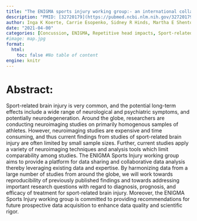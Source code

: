 ```yaml
---
title: "The ENIGMA sports injury working group:- an international collaboration to further our understanding of sport-related brain injury"
description: "PMID: [32720179](https://pubmed.ncbi.nlm.nih.gov/32720179/){target='_blank'}    DOI: [10.1007/s11682-020-00370-y](https://doi.org/10.1007/s11682-020-00370-y){target='_blank'}"
author: Inga K Koerte, Carrie Esopenko, Sidney R Hinds, Martha E Shenton, Elena M Bonke, Jeffrey J Bazarian, Kevin C Bickart, Erin D Bigler, Sylvain Bouix, Thomas A Buckley, Meeryo C Choe, Paul S Echlin, Jessica Gill, Christopher C Giza, Jasmeet Hayes, Cooper B Hodges, Andrei Irimia, Paula K Johnson, Kimbra Kenney, Harvey S Levin, Alexander P Lin, Hannah M Lindsey, Michael L Lipton, Jeffrey E Max, Andrew R Mayer, ... ...
date: "2021-04-00"
categories: [Concussion, ENIGMA, Repetitive head impacts, Sport-related brain injury]
#image: map.jpg
format:
  html:
    toc: false #No table of content
engine: knitr
---
```


# Abstract:

Sport-related brain injury is very common, and the potential long-term effects include a wide range of neurological and psychiatric symptoms, and potentially neurodegeneration. Around the globe, researchers are conducting neuroimaging studies on primarily homogenous samples of athletes. However, neuroimaging studies are expensive and time consuming, and thus current findings from studies of sport-related brain injury are often limited by small sample sizes. Further, current studies apply a variety of neuroimaging techniques and analysis tools which limit comparability among studies. The ENIGMA Sports Injury working group aims to provide a platform for data sharing and collaborative data analysis thereby leveraging existing data and expertise. By harmonizing data from a large number of studies from around the globe, we will work towards reproducibility of previously published findings and towards addressing important research questions with regard to diagnosis, prognosis, and efficacy of treatment for sport-related brain injury. Moreover, the ENIGMA Sports Injury working group is committed to providing recommendations for future prospective data acquisition to enhance data quality and scientific rigor.
        